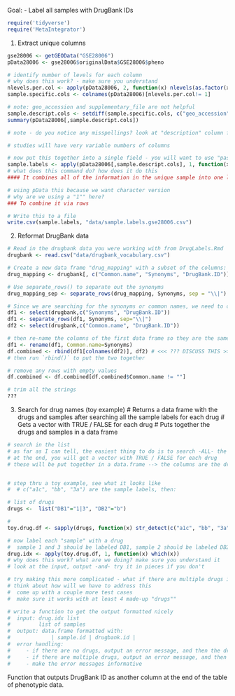 Goal:
- Label all samples with DrugBank IDs

```r
require('tidyverse')
require('MetaIntegrator')
```

1. Extract unique columns
```r
gse28006 <- getGEOData("GSE28006")
pData28006 <- gse28006$originalData$GSE28006$pheno

# identify number of levels for each column
# why does this work? - make sure you understand
nlevels.per.col <- apply(pData28006, 2, function(x) nlevels(as.factor(x))) 
sample.specific.cols <- colnames(pData28006)[nlevels.per.col!= 1] 

# note: geo_accession and supplementary_file are not helpful
sample.descript.cols <- setdiff(sample.specific.cols, c("geo_accession"))
summary(pData28006[,sample.descript.cols])

# note - do you notice any misspellings? look at "description" column for this example. we have to be careful! it's human-annotated

# studies will have very variable numbers of columns

# now put this together into a single field - you will want to use "paste"
sample.labels <- apply(pData28006[,sample.descript.cols], 1, function(x) paste(x, collapse="\t"))
# what does this command do? how does it do this
#### It combines all of the information in the unique sample into one line, separated by tabs.

# using pData this because we want character version
# why are we using a "1"" here?
### To combine it via rows

# Write this to a file 
write.csv(sample.labels, "data/sample.labels.gse28006.csv")
```

2. Reformat DrugBank data
```r
# Read in the drugbank data you were working with from DrugLabels.Rmd
drugbank <- read.csv("data/drugbank_vocabulary.csv")

# Create a new data frame "drug_mapping" with a subset of the columns: Common.name, Synonyms, DrugBank ID
drug_mapping <- drugbank[, c("Common.name", "Synonyms", "DrugBank.ID")]

# Use separate_rows() to separate out the synonyms
drug_mapping_sep <- separate_rows(drug_mapping, Synonyms, sep = "\\|")

# Since we are searching for the synonyms or common names, we need to condense this into a data.frame that has two columns:'drug_name' and 'drugbank_id'. To do this, I would run something like:
df1 <- select(drugbank,c("Synonyms", "DrugBank.ID"))
df1 <- separate_rows(df1, Synonyms, sep="\\|")
df2 <- select(drugbank,c("Common.name", "DrugBank.ID"))

# then re-name the columns of the first data frame so they are the same
df1 <- rename(df1, Common.name=Synonyms)
df.combined <- rbind(df1[colnames(df2)], df2) # <<< ??? DISCUSS THIS >>>>
# then run `rbind()` to put the two together
```

```r
# remove any rows with empty values
df.combined <- df.combined[df.combined$Common.name != ""]

# trim all the strings
???
```


3. Search for drug names (toy example)
# Returns a data frame with the drugs and samples after searching all the sample labels for each drug
  # Gets a vector with TRUE / FALSE for each drug
    # Puts together the drugs and samples in a data frame
```r
# search in the list
# as far as I can tell, the easiest thing to do is to search -ALL- the sample labels for each drug
# at the end, you will get a vector with TRUE / FALSE for each drug
# these will be put together in a data.frame --> the columns are the drug, the rows are the samples


# step thru a toy example, see what it looks like
#  # c("a1c", "bb", "3a") are the sample labels, then:

# list of drugs
drugs <-  list("DB1"="1|3", "DB2"="b") 

# 
toy.drug.df <- sapply(drugs, function(x) str_detect(c("a1c", "bb", "3a"), x))  

# now label each "sample" with a drug
#  sample 1 and 3 should be labeled DB1, sample 2 should be labeled DB2
drug.idx <- apply(toy.drug.df, 1, function(x) which(x)) 
# why does this work? what are we doing? make sure you understand it
# look at the input, output -and- try it in pieces if you don't

# try making this more complicated - what if there are multiple drugs in a row? (try "b|c") no drugs (try "bc")?
# think about how will we have to address this
#  come up with a couple more test cases
#  make sure it works with at least 4 made-up "drugs""

# write a function to get the output formatted nicely
#  input: drug.idx list
#         list of samples
#  output: data.frame formatted with:
#             | sample.id | drugbank.id |
#  error handling:
#     - if there are no drugs, output an error message, and then the drugbank.id should contain "NA" in that part
#     - if there are multiple drugs, output an error message, and then the drugbank.id in the df will contain the drugbank IDs separated by an or "DB1 | DB2"
#     - make the error messages informative
```

Function that outputs DrugBank ID as another column at the end of the table of phenotypic data.


